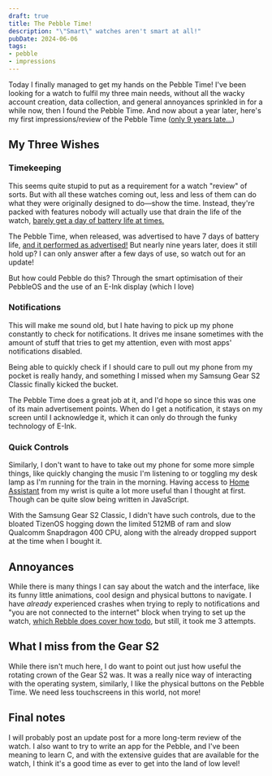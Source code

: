 ```yaml
---
draft: true
title: The Pebble Time!
description: "\"Smart\" watches aren't smart at all!"
pubDate: 2024-06-06
tags:
- pebble
- impressions
---
```


Today I finally managed to get my hands on the Pebble Time! I've been looking for a watch to fulfil my three main needs,
without all the wacky account creation, data collection, and general annoyances sprinkled in for a while now, then I
found the Pebble Time. And now about a year later, here's my first impressions/review of the Pebble Time
([only 9 years late...](https://en.wikipedia.org/wiki/Pebble_(watch)#Pebble_Time))

## My Three Wishes

### Timekeeping

This seems quite stupid to put as a requirement for a watch "review" of sorts. But with all these watches coming out,
less and less of them can do what they were originally designed to do—show the time. Instead, they're packed with
features nobody will actually use that drain the life of the watch,
[barely get a day of battery life at times.](https://9to5google.com/2022/05/31/pixel-watch-battery-life/)

The Pebble Time, when released, was advertised to have 7 days of battery life,
[and it performed as advertised!](https://www.theverge.com/2015/5/27/8661863/pebble-time-review-wearable-smartwatch)
But nearly nine years later, does it still hold up? I can only answer after a few days of use, so watch out for an
update!

But how could Pebble do this? Through the smart optimisation of their PebbleOS and the use of an E-Ink display
(which I love)

### Notifications

This will make me sound old, but I hate having to pick up my phone constantly to check for notifications. It drives me
insane sometimes with the amount of stuff that tries to get my attention, even with most apps' notifications disabled.

Being able to quickly check if I should care to pull out my phone from my pocket is really handy, and something I missed
when my Samsung Gear S2 Classic finally kicked the bucket.

The Pebble Time does a great job at it, and I'd hope so since this was one of its main advertisement points. When do I
get a notification, it stays on my screen until I acknowledge it, which it can only do through the funky technology of
E-Ink.

### Quick Controls

Similarly, I don't want to have to take out my phone for some more simple things, like quickly changing the music I'm
listening to or toggling my desk lamp as I'm running for the train in the morning. Having access to
[Home Assistant](https://github.com/Willow-Systems/pebble-home-assistant) from my wrist is quite a lot more useful than
I thought at first. Though can be quite slow being written in JavaScript.

With the Samsung Gear S2 Classic, I didn't have such controls, due to the bloated TizenOS hogging down the limited 512MB
of ram and slow Qualcomm Snapdragon 400 CPU, along with the already dropped support at the time when I bought it.

## Annoyances

While there is many things I can say about the watch and the interface, like its funny little animations, cool design
and physical buttons to navigate. I have _already_ experienced crashes when trying to reply to notifications and "you
are not connected to the internet" block when trying to set up the watch,
[which Rebble does cover how todo](https://help.rebble.io/setup-android/#7), but still, it took me 3 attempts.

## What I miss from the Gear S2

While there isn't much here, I do want to point out just how useful the rotating crown of the Gear S2 was. It was a
really nice way of interacting with the operating system, similarly, I like the physical buttons on the Pebble Time. We
need less touchscreens in this world, not more!

## Final notes

I will probably post an update post for a more long-term review of the watch. I also want to try to write an app for the
Pebble, and I've been meaning to learn C, and with the extensive guides that are available for the watch, I think it's a
good time as ever to get into the land of low level!
